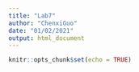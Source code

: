 ```yaml
---
title: "Lab7"
author: "ChenxiGuo"
date: "01/02/2021"
output: html_document
---
```


```r
knitr::opts_chunk$set(echo = TRUE)
```



